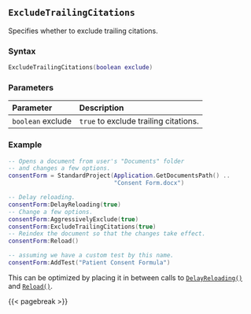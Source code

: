 ## `ExcludeTrailingCitations` {#standard-excludetrailingcitations}

Specifies whether to exclude trailing citations.

### Syntax {-}

``` .lua
ExcludeTrailingCitations(boolean exclude)
```

### Parameters {-}

**Parameter** | **Description**
| :-- | :-- |
`boolean` exclude | `true` to exclude trailing citations.

### Example {-}

``` .lua
-- Opens a document from user's "Documents" folder
-- and changes a few options.
consentForm = StandardProject(Application.GetDocumentsPath() ..
                              "Consent Form.docx")

-- Delay reloading.
consentForm:DelayReloading(true)
-- Change a few options.
consentForm:AggressivelyExclude(true)
consentForm:ExcludeTrailingCitations(true)
-- Reindex the document so that the changes take effect.
consentForm:Reload()

-- assuming we have a custom test by this name.
consentForm:AddTest("Patient Consent Formula")
```

::: {.tipsection data-latex=""}
This can be optimized by placing it in between calls to [`DelayReloading()`](#standard-delayreloading) and [`Reload()`](#standard-reload).
:::

{{< pagebreak >}}